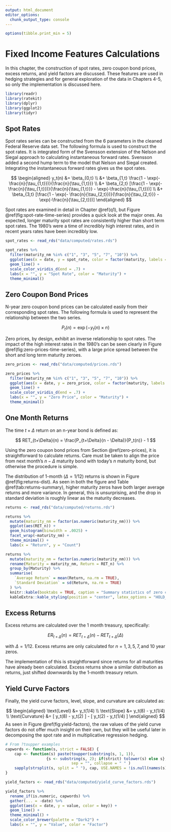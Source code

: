 ```yaml
---
output: html_document
editor_options: 
  chunk_output_type: console
---
```


```r
options(tibble.print_min = 5)
```

# Fixed Income Features Calculations {#rates}

In this chapter, the construction of spot rates, zero coupon bond prices,
excess returns, and yield factors are discussed. These features are used in
hedging strategies and for general exploration of the data in Chapters 4-5,
so only the implementation is discussed here.

```r
library(readr)
library(ratekit)
library(dplyr)
library(ggplot2)
library(tidyr)
```

## Spot Rates {#spot-rates}

Spot rates series can be constructed from the 6 parameters in the cleaned 
Federal Reserve data set. The following formula is used to construct the spot rates. It is integrated
form of the Svensson extension of the Nelson and Siegal approach to calculating
instantaneous forward rates. Svensson added a second hump term to the model
that Nelson and Siegal created. Integrating the instantaneous forward rates gives
us the spot rates.

$$
\begin{aligned}
  y_t(n) &= \beta_{0,t} \\
   &+ \beta_{1,t} \frac{1 - \exp(- \frac{n}{\tau_{1,t}})}{\frac{n}{\tau_{1,t}}} \\
   &+ \beta_{2,t} [\frac{1 - \exp(- \frac{n}{\tau_{1,t}})}{\frac{n}{\tau_{1,t}}} - \exp(-\frac{n}{\tau_{1,t}})] \\
   &+ \beta_{3,t} [\frac{1 - \exp(- \frac{n}{\tau_{2,t}})}{\frac{n}{\tau_{2,t}}} - \exp(-\frac{n}{\tau_{2,t}})]
\end{aligned}
$$

Spot rates are examined in detail in Chapter \@ref(q1), but Figure \@ref(fig:spot-rate-time-series) provides
a quick look at the major ones. As expected, longer maturity spot rates are consistently
higher than short term spot rates. The 1980's were a time of incredibly high
interest rates, and in recent years rates have been incredibly low.

```r
spot_rates <- read_rds("data/computed/rates.rds")

spot_rates %>%
  filter(maturity_nm %in% c("1", "3", "5", "7", "10")) %>%
  ggplot(aes(x = date, y = spot_rate, color = factor(maturity, labels = unique(maturity_nm), ordered = TRUE))) +
  geom_line() +
  scale_color_viridis_d(end = .7) +
  labs(x = "", y = "Spot Rate", color = "Maturity") +
  theme_minimal()
```

## Zero Coupon Bond Prices {#zero-prices}

N-year zero coupon bond prices can be calculated easily from their corresponding
spot rates. The following formula is used to represent the relationship between the two series.

$$ P_t(n) = \exp(-y_t(n) \times n) $$

Zero prices, by design, exhibit an inverse relationship to spot rates. The impact of the
high interest rates in the 1980's can be seen clearly in Figure \@ref(fig:zero-prices-time-series), with a large price spread
between the short and long term maturity zeroes.

```r
zero_prices <- read_rds("data/computed/prices.rds")

zero_prices %>%
  filter(maturity_nm %in% c("1", "3", "5", "7", "10")) %>%
  ggplot(aes(x = date, y = zero_price, color = factor(maturity, labels = unique(maturity_nm), ordered = TRUE))) +
  geom_line() +
  scale_color_viridis_d(end = .7) +
  labs(x = "", y = "Zero Price", color = "Maturity") +
  theme_minimal()
```

## One Month Returns

The time $t+\Delta$ return on an n-year bond is defined as:

$$ RET_{t+\Delta}(n) = \frac{P_{t+\Delta}(n - \Delta)}{P_t(n)} - 1 $$

Using the zero coupon bond prices from Section \@ref(zero-prices), it is straightforward to calculate returns. Care must be taken to align the price from next month's $n-\Delta$ maturity bond with today's $n$ maturity bond, but otherwise the procedure is simple.

The distribution of 1-month ($\Delta = 1/12$) returns is shown in Figure \@ref(fig:returns-dist). As seen in both the figure
and Table \@ref(tab:returns-summary), higher maturity zeros have both larger average returns and
more variance. In general, this is unsurprising, and the drop in standard deviation
is roughly linear as the maturity decreases.

```r
returns <- read_rds("data/computed/returns.rds")

returns %>%
  mutate(maturity_nm = factor(as.numeric(maturity_nm))) %>%
  ggplot(aes(RET_n)) +
  geom_histogram(binwidth = .0025) +
  facet_wrap(~maturity_nm) +
  theme_minimal() +
  labs(x = "Return", y = "Count")
```

```r
returns %>%
  mutate(maturity_nm = factor(as.numeric(maturity_nm))) %>%
  rename(Maturity = maturity_nm, Return = RET_n) %>%
  group_by(Maturity) %>%
  summarise(
    `Average Return` = mean(Return, na.rm = TRUE),
    `Standard Deviation` = sd(Return, na.rm = TRUE)
  ) %>%
  knitr::kable(booktabs = TRUE, caption = "Summary statistics of zero coupon bond returns since the 1980's.") %>%
  kableExtra::kable_styling(position = "center", latex_options = "HOLD_position")
```

## Excess Returns

Excess returns are calculated over the 1 month treasury, specifically:

$$ ER_{t+\Delta}(n) = RET_{t+\Delta}(n) - RET_{t+\Delta}(\Delta) $$

with $\Delta = 1 / 12$. Excess returns are only calculated for $n = 1, 3, 5, 7, \text{and } 10$ year zeros.

The implementation of this is straightforward since returns for all maturities have already been calculated. 
Excess returns show a similar distribution as returns, just shifted downwards by the 1-month treasury return.

## Yield Curve Factors {#yield-curve-factors}

Finally, the yield curve factors, level, slope, and curvature are calculated as:

$$
\begin{aligned}
  \text{Level} &= y_t(1/4) \\
   \text{Slope} &= y_t(8) - y_t(1/4) \\
   \text{Curvature} &= [ y_t(8) - y_t(2) ]  - [ y_t(2) - y_t(1/4) ]
\end{aligned}
$$
As seen in Figure \@ref(fig:yield-factors), the raw values of the yield curve factors
do not offer much insight on their own, but they will be useful later in decomposing
the spot rate and in multiplicative regression hedging.

```r
# From ?toupper examples
capwords <- function(s, strict = FALSE) {
    cap <- function(s) paste(toupper(substring(s, 1, 1)),
                  {s <- substring(s, 2); if(strict) tolower(s) else s},
                             sep = "", collapse = " " )
    sapply(strsplit(s, split = " "), cap, USE.NAMES = !is.null(names(s)))
}

yield_factors <- read_rds("data/computed/yield_curve_factors.rds")

yield_factors %>%
  rename_if(is.numeric, capwords) %>%
  gather(... = -date) %>%
  ggplot(aes(x = date, y = value, color = key)) +
  geom_line() +
  theme_minimal() +
  scale_color_brewer(palette = "Dark2") +
  labs(x = "", y = "Value", color = "Factor")
```


